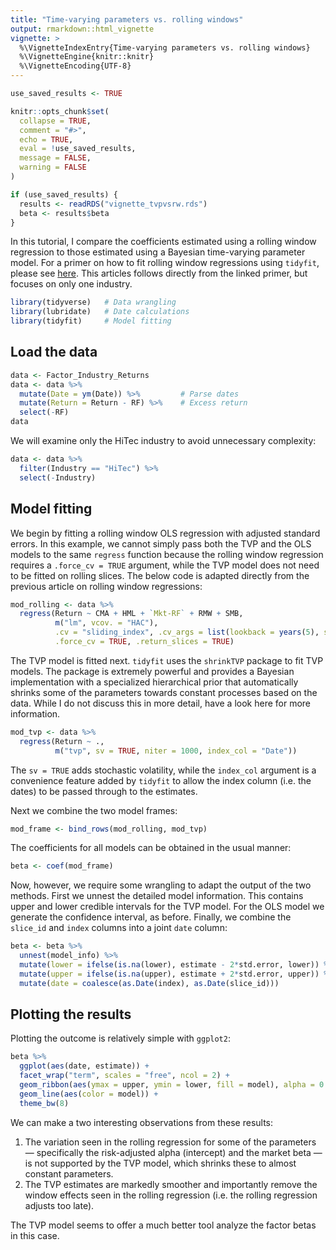 ```yaml
---
title: "Time-varying parameters vs. rolling windows"
output: rmarkdown::html_vignette
vignette: >
  %\VignetteIndexEntry{Time-varying parameters vs. rolling windows}
  %\VignetteEngine{knitr::knitr}
  %\VignetteEncoding{UTF-8}
---
```


```r
use_saved_results <- TRUE

knitr::opts_chunk$set(
  collapse = TRUE,
  comment = "#>",
  echo = TRUE,
  eval = !use_saved_results,
  message = FALSE,
  warning = FALSE
)

if (use_saved_results) {
  results <- readRDS("vignette_tvpvsrw.rds")
  beta <- results$beta
}
```

In this tutorial, I compare the coefficients estimated using a rolling window regression to those estimated using a Bayesian time-varying parameter model. For a primer on how to fit rolling window regressions using `tidyfit`, please see [here](https://tidyfit.unchartedml.com/articles/Rolling_Window_Time_Series_Regression.html). This articles follows directly from the linked primer, but focuses on only one industry.

```r
library(tidyverse)   # Data wrangling
library(lubridate)   # Date calculations
library(tidyfit)     # Model fitting
```

## Load the data

```r
data <- Factor_Industry_Returns
data <- data %>% 
  mutate(Date = ym(Date)) %>%         # Parse dates
  mutate(Return = Return - RF) %>%    # Excess return
  select(-RF)
data
```

We will examine only the HiTec industry to avoid unnecessary complexity:

```r
data <- data %>% 
  filter(Industry == "HiTec") %>% 
  select(-Industry)
```

## Model fitting

We begin by fitting a rolling window OLS regression with adjusted standard errors. In this example, we cannot simply pass both the TVP and the OLS models to the same `regress` function because the rolling window regression requires a `.force_cv = TRUE` argument, while the TVP model does not need to be fitted on rolling slices. The below code is adapted directly from the previous article on rolling window regressions:

```r
mod_rolling <- data %>% 
  regress(Return ~ CMA + HML + `Mkt-RF` + RMW + SMB,
          m("lm", vcov. = "HAC"),
          .cv = "sliding_index", .cv_args = list(lookback = years(5), step = 6, index = "Date"),
          .force_cv = TRUE, .return_slices = TRUE)
```

The TVP model is fitted next. `tidyfit` uses the `shrinkTVP` package to fit TVP models. The package is extremely powerful and provides a Bayesian implementation with a specialized hierarchical prior that automatically shrinks some of the parameters towards constant processes based on the data. While I do not discuss this in more detail, have a look here for more information.

```r
mod_tvp <- data %>% 
  regress(Return ~ .,
          m("tvp", sv = TRUE, niter = 1000, index_col = "Date"))
```

The `sv = TRUE` adds stochastic volatility, while the `index_col` argument is a convenience feature added by `tidyfit` to allow the index column (i.e. the dates) to be passed through to the estimates.

Next we combine the two model frames:

```r
mod_frame <- bind_rows(mod_rolling, mod_tvp)
```

The coefficients for all models can be obtained in the usual manner:

```r
beta <- coef(mod_frame)
```

Now, however, we require some wrangling to adapt the output of the two methods. First we unnest the detailed model information. This contains upper and lower credible intervals for the TVP model. For the OLS model we generate the confidence interval, as before. Finally, we combine the `slice_id` and `index` columns into a joint `date` column:

```r
beta <- beta %>% 
  unnest(model_info) %>% 
  mutate(lower = ifelse(is.na(lower), estimate - 2*std.error, lower)) %>% 
  mutate(upper = ifelse(is.na(upper), estimate + 2*std.error, upper)) %>% 
  mutate(date = coalesce(as.Date(index), as.Date(slice_id)))
```

## Plotting the results

Plotting the outcome is relatively simple with `ggplot2`:

```r
beta %>% 
  ggplot(aes(date, estimate)) +
  facet_wrap("term", scales = "free", ncol = 2) +
  geom_ribbon(aes(ymax = upper, ymin = lower, fill = model), alpha = 0.25) +
  geom_line(aes(color = model)) +
  theme_bw(8)
```

We can make a two interesting observations from these results:

  1. The variation seen in the rolling regression for some of the parameters --- specifically the risk-adjusted alpha (intercept) and the market beta --- is not supported by the TVP model, which shrinks these to almost constant parameters.
  2. The TVP estimates are markedly smoother and importantly remove the window effects seen in the rolling regression (i.e. the rolling regression adjusts too late).

The TVP model seems to offer a much better tool analyze the factor betas in this case. 
